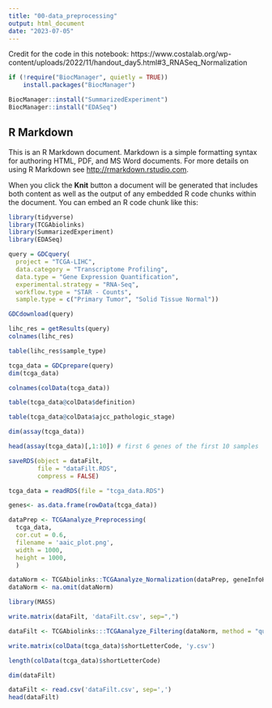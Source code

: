 ```yaml
---
title: "00-data_preprocessing"
output: html_document
date: "2023-07-05"
---
```


Credit for the code in this notebook: https://www.costalab.org/wp-content/uploads/2022/11/handout_day5.html#3_RNASeq_Normalization
```r
if (!require("BiocManager", quietly = TRUE))
    install.packages("BiocManager")

BiocManager::install("SummarizedExperiment")
BiocManager::install("EDASeq")
```

## R Markdown

This is an R Markdown document. Markdown is a simple formatting syntax for authoring HTML, PDF, and MS Word documents. For more details on using R Markdown see <http://rmarkdown.rstudio.com>.

When you click the **Knit** button a document will be generated that includes both content as well as the output of any embedded R code chunks within the document. You can embed an R code chunk like this:

```r
library(tidyverse)
library(TCGAbiolinks)
library(SummarizedExperiment)
library(EDASeq)
```

```r
query = GDCquery(
  project = "TCGA-LIHC",
  data.category = "Transcriptome Profiling", 
  data.type = "Gene Expression Quantification",
  experimental.strategy = "RNA-Seq",
  workflow.type = "STAR - Counts",
  sample.type = c("Primary Tumor", "Solid Tissue Normal"))

GDCdownload(query)
```

```r
lihc_res = getResults(query)
colnames(lihc_res)
```

```r
table(lihc_res$sample_type)
```

```r
tcga_data = GDCprepare(query)
dim(tcga_data)
```

```r
colnames(colData(tcga_data))
```

```r
table(tcga_data@colData$definition)
```

```r
table(tcga_data@colData$ajcc_pathologic_stage)
```

```r
dim(assay(tcga_data))    
```

```r
head(assay(tcga_data)[,1:10]) # first 6 genes of the first 10 samples
```

```r
saveRDS(object = dataFilt,
        file = "dataFilt.RDS",
        compress = FALSE)

```

```r
tcga_data = readRDS(file = "tcga_data.RDS")
```

```r
genes<- as.data.frame(rowData(tcga_data))
```


```r
dataPrep <- TCGAanalyze_Preprocessing(
  tcga_data,
  cor.cut = 0.6,
  filename = 'aaic_plot.png',
  width = 1000,
  height = 1000,
  )
```

```r
dataNorm <- TCGAbiolinks::TCGAanalyze_Normalization(dataPrep, geneInfoHT, method = "gcContent")
dataNorm <- na.omit(dataNorm)
```

```r
library(MASS)

write.matrix(dataFilt, 'dataFilt.csv', sep=",")
```


```r
dataFilt <- TCGAbiolinks:::TCGAanalyze_Filtering(dataNorm, method = "quantile", qnt.cut = 0.25)
```

```r
write.matrix(colData(tcga_data)$shortLetterCode, 'y.csv')
```

```r
length(colData(tcga_data)$shortLetterCode)
```


```r
dim(dataFilt)
```

```r
dataFilt <- read.csv('dataFilt.csv', sep=',')
head(dataFilt)
```




